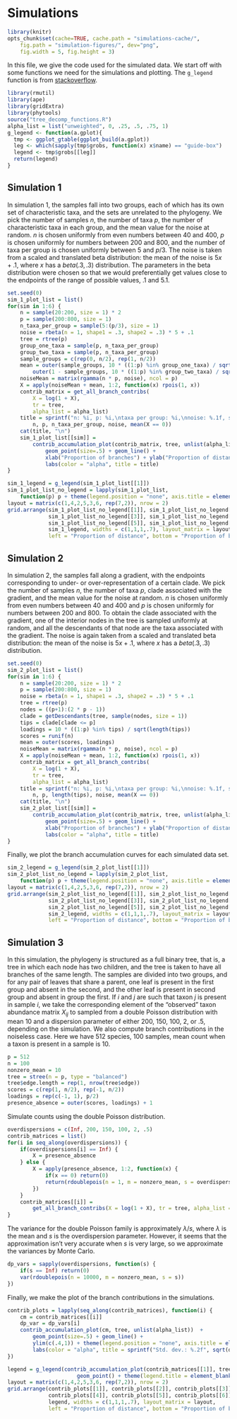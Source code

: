 # Simulations

```r
library(knitr)
opts_chunk$set(cache=TRUE, cache.path = "simulations-cache/",
    fig.path = "simulation-figures/", dev="png",
    fig.width = 5, fig.height = 3)
```

In this file, we give the code used for the simulated data.
We start off with some functions we need for the simulations and plotting.
The `g_legend` function is from [stackoverflow](https://stackoverflow.com/questions/13649473/add-a-common-legend-for-combined-ggplots).

```r
library(rmutil)
library(ape)
library(gridExtra)
library(phytools)
source("tree_decomp_functions.R")
alpha_list = list("unweighted", 0, .25, .5, .75, 1)
g_legend <- function(a.gplot){
  tmp <- ggplot_gtable(ggplot_build(a.gplot))
  leg <- which(sapply(tmp$grobs, function(x) x$name) == "guide-box")
  legend <- tmp$grobs[[leg]]
  return(legend)
}
```

## Simulation 1


In simulation 1, the samples fall into two groups, each of which has its own set of characteristic taxa, and the sets are unrelated to the phylogeny.
We pick the number of samples $n$, the number of taxa $p$, the number of characteristic taxa in each group, and the mean value for the noise at random.
$n$ is chosen uniformly from even numbers between 40 and 400, $p$ is chosen uniformly for numbers between 200 and 800, and the number of taxa per group is chosen uniformly between 5 and $p/3$.
The noise is taken from a scaled and translated beta distribution: the mean of the noise is $5x + .1$, where $x$ has a $beta(.3,.3)$ distribution.
The parameters in the beta distribution were chosen so that we would preferentially get values close to the endpoints of the range of possible values, $.1$ and $5.1$.


```r
set.seed(0)
sim_1_plot_list = list()
for(sim in 1:6) {
    n = sample(20:200, size = 1) * 2
    p = sample(200:800, size = 1)
    n_taxa_per_group = sample(5:(p/3), size = 1)
    noise = rbeta(n = 1, shape1 = .3, shape2 = .3) * 5 + .1
    tree = rtree(p)
    group_one_taxa = sample(p, n_taxa_per_group)
    group_two_taxa = sample(p, n_taxa_per_group)
    sample_groups = c(rep(0, n/2), rep(1, n/2))
    mean = outer(sample_groups, 10 * ((1:p) %in% group_one_taxa) / sqrt(n_taxa_per_group)) +
        outer(1 - sample_groups, 10 * ((1:p) %in% group_two_taxa) / sqrt(n_taxa_per_group))
    noiseMean = matrix(rgamma(n * p, noise), ncol = p)
    X = apply(noiseMean + mean, 1:2, function(x) rpois(1, x))
    contrib_matrix = get_all_branch_contribs(
        X = log(1 + X),
        tr = tree,
        alpha_list = alpha_list)
    title = sprintf("n: %i, p: %i,\ntaxa per group: %i,\nnoise: %.1f, sparsity: %.2f",
        n, p, n_taxa_per_group, noise, mean(X == 0))
    cat(title, "\n")
    sim_1_plot_list[[sim]] =
        contrib_accumulation_plot(contrib_matrix, tree, unlist(alpha_list))  +
            geom_point(size=.5) + geom_line() +
            xlab("Proportion of branches") + ylab("Proportion of distance") +
            labs(color = "alpha", title = title)
}
```

```r
sim_1_legend = g_legend(sim_1_plot_list[[1]])
sim_1_plot_list_no_legend = lapply(sim_1_plot_list,
    function(p) p + theme(legend.position = "none", axis.title = element_blank(), plot.title = element_text(size = 8)))
layout = matrix(c(1,4,2,5,3,6, rep(7,2)), nrow = 2)
grid.arrange(sim_1_plot_list_no_legend[[1]], sim_1_plot_list_no_legend[[2]],
             sim_1_plot_list_no_legend[[3]], sim_1_plot_list_no_legend[[4]],
             sim_1_plot_list_no_legend[[5]], sim_1_plot_list_no_legend[[6]],
             sim_1_legend, widths = c(1,1,1,.7), layout_matrix = layout,
             left = "Proportion of distance", bottom = "Proportion of branches")
```

## Simulation 2

In simulation 2, the samples fall along a gradient, with the endpoints corresponding to under- or over-representation of a certain clade.
We pick the number of samples $n$, the number of taxa $p$, clade associated with the gradient, and the mean value for the noise at random.
$n$ is chosen uniformly from even numbers between 40 and 400 and $p$ is chosen uniformly for numbers between 200 and 800.
To obtain the clade associated with the gradient, one of the interior nodes in the tree is sampled uniformly at random, and all the descendants of that node are the taxa associated with the gradient.
The noise is again taken from a scaled and translated beta distribution: the mean of the noise is $5x + .1$, where $x$ has a $beta(.3,.3)$ distribution.

```r
set.seed(0)
sim_2_plot_list = list()
for(sim in 1:6) {
    n = sample(20:200, size = 1) * 2
    p = sample(200:800, size = 1)
    noise = rbeta(n = 1, shape1 = .3, shape2 = .3) * 5 + .1
    tree = rtree(p)
    nodes = ((p+1):(2 * p - 1))
    clade = getDescendants(tree, sample(nodes, size = 1))
    tips = clade[clade <= p]
    loadings = 10 * ((1:p) %in% tips) / sqrt(length(tips))
    scores = runif(n)
    mean = outer(scores, loadings)
    noiseMean = matrix(rgamma(n * p, noise), ncol = p)
    X = apply(noiseMean + mean, 1:2, function(x) rpois(1, x))
    contrib_matrix = get_all_branch_contribs(
        X = log(1 + X),
        tr = tree,
        alpha_list = alpha_list)
    title = sprintf("n: %i, p: %i,\ntaxa per group: %i,\nnoise: %.1f, sparsity: %.2f",
        n, p, length(tips), noise, mean(X == 0))
    cat(title, "\n")
    sim_2_plot_list[[sim]] =
        contrib_accumulation_plot(contrib_matrix, tree, unlist(alpha_list))  +
            geom_point(size=.5) + geom_line() +
            xlab("Proportion of branches") + ylab("Proportion of distance") +
            labs(color = "alpha", title = title)
}
```

Finally, we plot the branch accumulation curves for each simulated data set.

```r
sim_2_legend = g_legend(sim_2_plot_list[[1]])
sim_2_plot_list_no_legend = lapply(sim_2_plot_list,
    function(p) p + theme(legend.position = "none", axis.title = element_blank(), plot.title = element_text(size = 8)))
layout = matrix(c(1,4,2,5,3,6, rep(7,2)), nrow = 2)
grid.arrange(sim_2_plot_list_no_legend[[1]], sim_2_plot_list_no_legend[[2]],
             sim_2_plot_list_no_legend[[3]], sim_2_plot_list_no_legend[[4]],
             sim_2_plot_list_no_legend[[5]], sim_2_plot_list_no_legend[[6]],
             sim_2_legend, widths = c(1,1,1,.7), layout_matrix = layout,
             left = "Proportion of distance", bottom = "Proportion of branches")
```


## Simulation 3 


In this simulation, the phylogeny is structured as a full binary tree, that is, a tree in which each node has two children, and the tree is taken to have all branches of the same length.
The samples are divided into two groups, and for any pair of leaves that share a parent, one leaf is present in the first group and absent in the second, and the other leaf is present in second group and absent in group the first.
If $i$ and $j$ are such that taxon $j$ is present in sample $i$, we take the corresponding element of the "observed" taxon abundance matrix $X_{ij}$ to sampled from a double Poisson distribution with mean 10 and a dispersion parameter of either 200, 150, 100, 2, or .5, depending on the simulation.
We also compute branch contributions in the noiseless case.
Here we have 512 species, 100 samples, mean count when a taxon is present in a sample is 10.

```r
p = 512
n = 100
nonzero_mean = 10
tree = stree(n = p, type = "balanced")
tree$edge.length = rep(1, nrow(tree$edge))
scores = c(rep(1, n/2), rep(-1, n/2))
loadings = rep(c(-1, 1), p/2)
presence_absence = outer(scores, loadings) + 1
```

Simulate counts using the double Poisson distribution.
```r
overdispersions = c(Inf, 200, 150, 100, 2, .5)
contrib_matrices = list()
for(i in seq_along(overdispersions)) {
    if(overdispersions[i] == Inf) {
        X = presence_absence
    } else {
        X = apply(presence_absence, 1:2, function(x) {
            if(x == 0) return(0)
            return(rdoublepois(n = 1, m = nonzero_mean, s = overdispersions[i]))
        })
    }
    contrib_matrices[[i]] =
        get_all_branch_contribs(X = log(1 + X), tr = tree, alpha_list = alpha_list)
}
```

The variance for the double Poisson family is approximately $\lambda / s$, where $\lambda$ is the mean and $s$ is the overdispersion parameter.
However, it seems that the approximation isn't very accurate when $s$ is very large, so we approximate the variances by Monte Carlo.
```r
dp_vars = sapply(overdispersions, function(s) {
    if(s == Inf) return(0)
    var(rdoublepois(n = 10000, m = nonzero_mean, s = s))
})
```


Finally, we make the plot of the branch contributions in the simulations.

```r
contrib_plots = lapply(seq_along(contrib_matrices), function(i) {
    cm = contrib_matrices[[i]]
    dp_var = dp_vars[i]
    contrib_accumulation_plot(cm, tree, unlist(alpha_list))  +
        geom_point(size=.5) + geom_line() +
        ylim(c(.4,1)) + theme(legend.position = "none", axis.title = element_blank(), plot.title = element_text(size = 10)) +
        labs(color = "alpha", title = sprintf("Std. dev.: %.2f", sqrt(dp_var)))
})

legend = g_legend(contrib_accumulation_plot(contrib_matrices[[1]], tree, unlist(alpha_list)) +
                      geom_point() + theme(legend.title = element_blank()))
layout = matrix(c(1,4,2,5,3,6, rep(7,2)), nrow = 2)
grid.arrange(contrib_plots[[1]], contrib_plots[[2]], contrib_plots[[3]],
             contrib_plots[[4]], contrib_plots[[5]], contrib_plots[[6]],
             legend, widths = c(1,1,1,.7), layout_matrix = layout,
             left = "Proportion of distance", bottom = "Proportion of branches")
```

